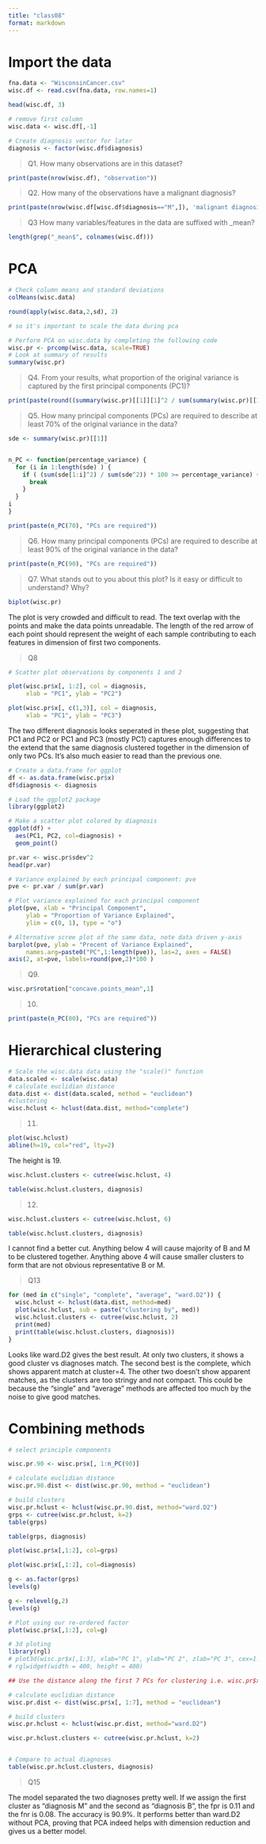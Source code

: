 ```yaml
---
title: "class08"
format: markdown
---
```


# Import the data
```r
fna.data <- "WisconsinCancer.csv"
wisc.df <- read.csv(fna.data, row.names=1)

head(wisc.df, 3)
```
```r
# remove first column
wisc.data <- wisc.df[,-1]
```
```r
# Create diagnosis vector for later
diagnosis <- factor(wisc.df$diagnosis)
```

> Q1. How many observations are in this dataset?

```r
print(paste(nrow(wisc.df), "observation"))
```

> Q2. How many of the observations have a malignant diagnosis?

```r
print(paste(nrow(wisc.df[wisc.df$diagnosis=="M",]), 'malignant diagnosis'))
```

> Q3 How many variables/features in the data are suffixed with _mean?

```r
length(grep("_mean$", colnames(wisc.df)))
```

# PCA

```r
# Check column means and standard deviations
colMeans(wisc.data)

round(apply(wisc.data,2,sd), 2)

# so it's important to scale the data during pca
```

```r
# Perform PCA on wisc.data by completing the following code
wisc.pr <- prcomp(wisc.data, scale=TRUE)
# Look at summary of results
summary(wisc.pr)

```
> Q4. From your results, what proportion of the original variance is captured by the first principal components (PC1)?


```r
print(paste(round((summary(wisc.pr)[[1]][1]^2 / sum(summary(wisc.pr)[[1]]^2)) * 100, 2), "%", sep=""))
```

> Q5. How many principal components (PCs) are required to describe at least 70% of the original variance in the data?

```r
sde <- summary(wisc.pr)[[1]]


n_PC <- function(percentage_variance) {
  for (i in 1:length(sde) ) {
    if ( (sum(sde[1:i]^2) / sum(sde^2)) * 100 >= percentage_variance) {
      break
    }
  }
i
}

print(paste(n_PC(70), "PCs are required"))

```

> Q6. How many principal components (PCs) are required to describe at least 90% of the original variance in the data?

```r
print(paste(n_PC(90), "PCs are required"))
```

> Q7. What stands out to you about this plot? Is it easy or difficult to understand? Why?

```r

biplot(wisc.pr)

```
The plot is very crowded and difficult to read. The text overlap with the points and make the data points unreadable. The length of the red arrow of each point should represent the weight of each sample contributing to each features in dimension of first two components.


> Q8 

```r
# Scatter plot observations by components 1 and 2

plot(wisc.pr$x[, 1:2], col = diagnosis, 
     xlab = "PC1", ylab = "PC2")

plot(wisc.pr$x[, c(1,3)], col = diagnosis, 
     xlab = "PC1", ylab = "PC3")

```

The two different diagnosis looks seperated in these plot, suggesting that PC1 and PC2 or PC1 and PC3 (mostly PC1) captures enough differences to the extend that the same diagnosis clustered together in the dimension of only two PCs. It's also much easier to read than the previous one.

```r
# Create a data.frame for ggplot
df <- as.data.frame(wisc.pr$x)
df$diagnosis <- diagnosis

# Load the ggplot2 package
library(ggplot2)

# Make a scatter plot colored by diagnosis
ggplot(df) + 
  aes(PC1, PC2, col=diagnosis) + 
  geom_point()

```

```r
pr.var <- wisc.pr$sdev^2
head(pr.var)
```

```r
# Variance explained by each principal component: pve
pve <- pr.var / sum(pr.var)

# Plot variance explained for each principal component
plot(pve, xlab = "Principal Component", 
     ylab = "Proportion of Variance Explained", 
     ylim = c(0, 1), type = "o")

```
```r
# Alternative scree plot of the same data, note data driven y-axis
barplot(pve, ylab = "Precent of Variance Explained",
     names.arg=paste0("PC",1:length(pve)), las=2, axes = FALSE)
axis(2, at=pve, labels=round(pve,2)*100 )
```

> Q9.

```r
wisc.pr$rotation["concave.points_mean",1]

```

> 10.

```r
print(paste(n_PC(80), "PCs are required"))
```

# Hierarchical clustering

```r
# Scale the wisc.data data using the "scale()" function
data.scaled <- scale(wisc.data)
# calculate euclidian distance
data.dist <- dist(data.scaled, method = "euclidean")
#clustering
wisc.hclust <- hclust(data.dist, method="complete")
```

> 11.

```r
plot(wisc.hclust)
abline(h=19, col="red", lty=2)

```
The height is 19.

```r
wisc.hclust.clusters <- cutree(wisc.hclust, 4)

table(wisc.hclust.clusters, diagnosis)
```

> 12. 

```r
wisc.hclust.clusters <- cutree(wisc.hclust, 6)

table(wisc.hclust.clusters, diagnosis)
```

I cannot find a better cut. Anything below 4 will cause majority of B and M to be clustered together. Anything above 4 will cause smaller clusters to form that are not obvious representative B or M.

> Q13

```r
for (med in c("single", "complete", "average", "ward.D2")) {
  wisc.hclust <- hclust(data.dist, method=med)
  plot(wisc.hclust, sub = paste("clustering by", med))
  wisc.hclust.clusters <- cutree(wisc.hclust, 2)
  print(med)
  print(table(wisc.hclust.clusters, diagnosis))
}

```

Looks like ward.D2 gives the best result. At only two clusters, it shows a good cluster vs diagnoses match. The second best is the complete, which shows apparent match at cluster=4. The other two doesn't show apparent matches, as the clusters are too stringy and not compact. This could be because the "single" and "average" methods are affected too much by the noise to give good matches.


# Combining methods

```r

# select principle components

wisc.pr.90 <- wisc.pr$x[, 1:n_PC(90)]

# calculate euclidian distance
wisc.pr.90.dist <- dist(wisc.pr.90, method = "euclidean")

# build clusters
wisc.pr.hclust <- hclust(wisc.pr.90.dist, method="ward.D2")
grps <- cutree(wisc.pr.hclust, k=2)
table(grps)
```
```r
table(grps, diagnosis)
```

```r
plot(wisc.pr$x[,1:2], col=grps)
```
```r
plot(wisc.pr$x[,1:2], col=diagnosis)
```
```r
g <- as.factor(grps)
levels(g)
```

```r
g <- relevel(g,2)
levels(g)
```
```r
# Plot using our re-ordered factor 
plot(wisc.pr$x[,1:2], col=g)
```

```r
# 3d ploting
library(rgl)
# plot3d(wisc.pr$x[,1:3], xlab="PC 1", ylab="PC 2", zlab="PC 3", cex=1.5, size=1, type="s", col=grps)
# rglwidget(width = 400, height = 400)
```


```r
## Use the distance along the first 7 PCs for clustering i.e. wisc.pr$x[, 1:7]

# calculate euclidian distance
wisc.pr.dist <- dist(wisc.pr$x[, 1:7], method = "euclidean")

# build clusters
wisc.pr.hclust <- hclust(wisc.pr.dist, method="ward.D2")

wisc.pr.hclust.clusters <- cutree(wisc.pr.hclust, k=2)


# Compare to actual diagnoses
table(wisc.pr.hclust.clusters, diagnosis)
```
> Q15

The model separated the two diagnoses pretty well. If we assign the first cluster as "diagnosis M" and the second as "diagnosis B", the fpr is 0.11 and the fnr is 0.08. The accuracy is 90.9%. It performs better than ward.D2 without PCA, proving that PCA indeed helps with dimension reduction and gives us a better model.  
